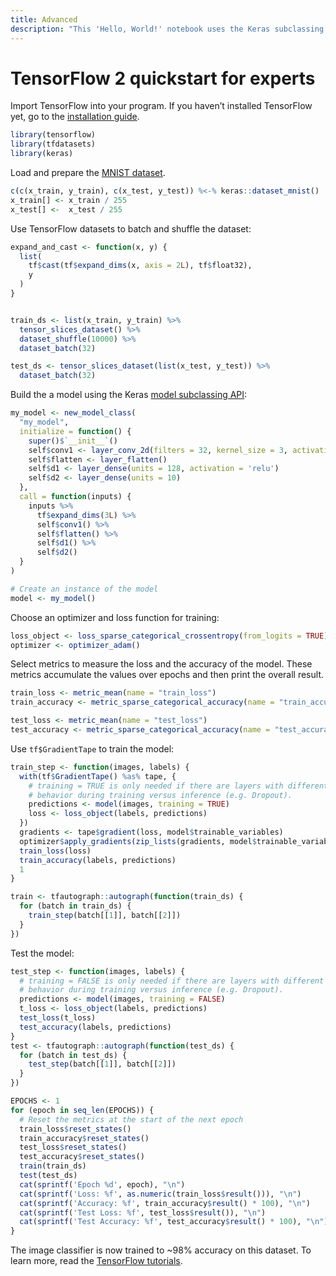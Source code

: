```yaml
---
title: Advanced
description: "This 'Hello, World!' notebook uses the Keras subclassing API and a custom training loop."
---
```


# TensorFlow 2 quickstart for experts

Import TensorFlow into your program. If you haven't installed TensorFlow yet, go
to the [installation guide](/install).

```r
library(tensorflow)
library(tfdatasets)
library(keras)
```

Load and prepare the [MNIST dataset](http://yann$lecun.com/exdb/mnist/).

```r
c(c(x_train, y_train), c(x_test, y_test)) %<-% keras::dataset_mnist()
x_train[] <- x_train / 255
x_test[] <-  x_test / 255 
```

Use TensorFlow datasets to batch and shuffle the dataset:

```r
expand_and_cast <- function(x, y) {
  list(
    tf$cast(tf$expand_dims(x, axis = 2L), tf$float32),
    y
  )
}


train_ds <- list(x_train, y_train) %>% 
  tensor_slices_dataset() %>% 
  dataset_shuffle(10000) %>% 
  dataset_batch(32)

test_ds <- tensor_slices_dataset(list(x_test, y_test)) %>% 
  dataset_batch(32)
```

Build the a model using the Keras [model subclassing API](https://www.tensorflow.org/guide/keras#model_subclassing):

```r
my_model <- new_model_class(
  "my_model",
  initialize = function() {
    super()$`__init__`()
    self$conv1 <- layer_conv_2d(filters = 32, kernel_size = 3, activation = 'relu')
    self$flatten <- layer_flatten()
    self$d1 <- layer_dense(units = 128, activation = 'relu')
    self$d2 <- layer_dense(units = 10)
  },
  call = function(inputs) {
    inputs %>% 
      tf$expand_dims(3L) %>% 
      self$conv1() %>% 
      self$flatten() %>% 
      self$d1() %>% 
      self$d2()
  }
)

# Create an instance of the model
model <- my_model()
```

Choose an optimizer and loss function for training: 

```r
loss_object <- loss_sparse_categorical_crossentropy(from_logits = TRUE)
optimizer <- optimizer_adam()
```

Select metrics to measure the loss and the accuracy of the model. These metrics accumulate the values over epochs and then print the overall result.

```r
train_loss <- metric_mean(name = "train_loss")
train_accuracy <- metric_sparse_categorical_accuracy(name = "train_accuracy")

test_loss <- metric_mean(name = "test_loss")
test_accuracy <- metric_sparse_categorical_accuracy(name = "test_accuracy")
```

Use `tf$GradientTape` to train the model:

```r
train_step <- function(images, labels) {
  with(tf$GradientTape() %as% tape, {
    # training = TRUE is only needed if there are layers with different
    # behavior during training versus inference (e.g. Dropout).
    predictions <- model(images, training = TRUE)
    loss <- loss_object(labels, predictions)
  })
  gradients <- tape$gradient(loss, model$trainable_variables)
  optimizer$apply_gradients(zip_lists(gradients, model$trainable_variables))
  train_loss(loss)
  train_accuracy(labels, predictions)
  1
}

train <- tfautograph::autograph(function(train_ds) {
  for (batch in train_ds) {
    train_step(batch[[1]], batch[[2]])
  }
})
```

Test the model:

```r
test_step <- function(images, labels) {
  # training = FALSE is only needed if there are layers with different
  # behavior during training versus inference (e.g. Dropout).
  predictions <- model(images, training = FALSE)
  t_loss <- loss_object(labels, predictions)
  test_loss(t_loss)
  test_accuracy(labels, predictions)
}
test <- tfautograph::autograph(function(test_ds) {
  for (batch in test_ds) {
    test_step(batch[[1]], batch[[2]])
  }
})
```

```r
EPOCHS <- 1
for (epoch in seq_len(EPOCHS)) {
  # Reset the metrics at the start of the next epoch
  train_loss$reset_states()
  train_accuracy$reset_states()
  test_loss$reset_states()
  test_accuracy$reset_states()
  train(train_ds)
  test(test_ds)
  cat(sprintf('Epoch %d', epoch), "\n")
  cat(sprintf('Loss: %f', as.numeric(train_loss$result())), "\n")
  cat(sprintf('Accuracy: %f', train_accuracy$result() * 100), "\n")
  cat(sprintf('Test Loss: %f', test_loss$result()), "\n")
  cat(sprintf('Test Accuracy: %f', test_accuracy$result() * 100), "\n")
}
```

The image classifier is now trained to ~98% accuracy on this dataset. To learn more, read the [TensorFlow tutorials](/tutorials).
